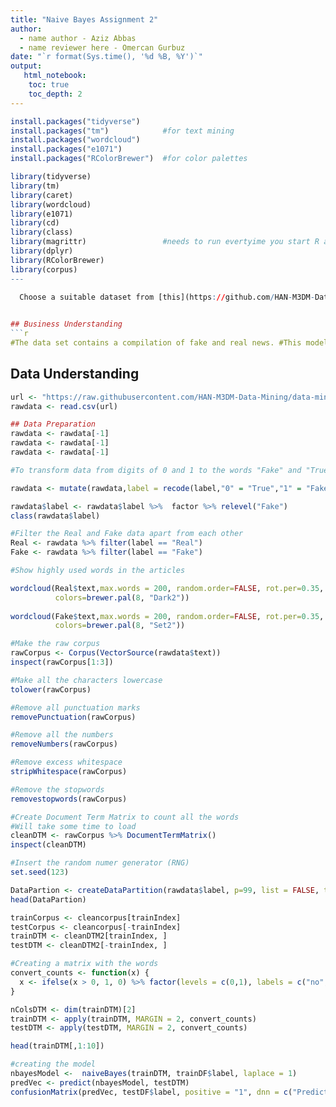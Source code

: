 ---
title: "Naive Bayes Assignment 2"
author:
  - name author - Aziz Abbas
  - name reviewer here - Omercan Gurbuz
date: "`r format(Sys.time(), '%d %B, %Y')`"
output:
   html_notebook:
    toc: true
    toc_depth: 2
---



```{r}
install.packages("tidyverse")
install.packages("tm")            #for text mining 
install.packages("wordcloud")
install.packages("e1071")
install.packages("RColorBrewer")  #for color palettes

library(tidyverse)
library(tm)
library(caret)
library(wordcloud)
library(e1071)
library(cd)
library(class)
library(magrittr)                 #needs to run evertyime you start R and want the use %>%  symbol
library(dplyr)
library(RColorBrewer)
library(corpus)
---
  
  Choose a suitable dataset from [this](https://github.com/HAN-M3DM-Data-Mining/assignments/tree/master/datasets) folder and train your own Naive Bayes model. Follow all the steps from the CRISP-DM model.


## Business Understanding
```{r}
#The data set contains a compilation of fake and real news. #This model is to predict if the news are real or fake. 
```


## Data Understanding
```{r}
url <- "https://raw.githubusercontent.com/HAN-M3DM-Data-Mining/data-mining-s2y2122-EilisLerpetre/master/datasets/NB-fakenews.csv"
rawdata <- read.csv(url)
```

```{r}
## Data Preparation
rawdata <- rawdata[-1]
rawdata <- rawdata[-1]
rawdata <- rawdata[-1]

```

```{r}
#To transform data from digits of 0 and 1 to the words "Fake" and "True" use the follow code

rawdata <- mutate(rawdata,label = recode(label,"0" = "True","1" = "Fake"))

rawdata$label <- rawdata$label %>%  factor %>% relevel("Fake")
class(rawdata$label)
```

```{r}
#Filter the Real and Fake data apart from each other
Real <- rawdata %>% filter(label == "Real")
Fake <- rawdata %>% filter(label == "Fake")
```


```{r}
#Show highly used words in the articles 

wordcloud(Real$text,max.words = 200, random.order=FALSE, rot.per=0.35, 
          colors=brewer.pal(8, "Dark2")) 
          
wordcloud(Fake$text,max.words = 200, random.order=FALSE, rot.per=0.35, 
          colors=brewer.pal(8, "Set2"))
```

```{r}
#Make the raw corpus 
rawCorpus <- Corpus(VectorSource(rawdata$text))
inspect(rawCorpus[1:3])
```

```{r}
#Make all the characters lowercase
tolower(rawCorpus)
```


```{r}
#Remove all punctuation marks
removePunctuation(rawCorpus)
```

```{r}
#Remove all the numbers
removeNumbers(rawCorpus)
```


```{r}
#Remove excess whitespace
stripWhitespace(rawCorpus)

```

```{r}
#Remove the stopwords
removestopwords(rawCorpus)
```

```{r}
#Create Document Term Matrix to count all the words
#Will take some time to load
cleanDTM <- rawCorpus %>% DocumentTermMatrix()
inspect(cleanDTM)
```

```{r}
#Insert the random numer generator (RNG)
set.seed(123)
```

```{r}
DataPartion <- createDataPartition(rawdata$label, p=99, list = FALSE, times = 1)
head(DataPartion)
```

```{r}
trainCorpus <- cleancorpus[trainIndex]
testCorpus <- cleancorpus[-trainIndex]
trainDTM <- cleanDTM2[trainIndex, ]
testDTM <- cleanDTM2[-trainIndex, ]
```

```{r}
#Creating a matrix with the words
convert_counts <- function(x) {
  x <- ifelse(x > 0, 1, 0) %>% factor(levels = c(0,1), labels = c("no", "yes"))
}
```

```{r}
nColsDTM <- dim(trainDTM)[2]
trainDTM <- apply(trainDTM, MARGIN = 2, convert_counts)
testDTM <- apply(testDTM, MARGIN = 2, convert_counts)

head(trainDTM[,1:10])
```

```{r}
#creating the model 
nbayesModel <-  naiveBayes(trainDTM, trainDF$label, laplace = 1)
predVec <- predict(nbayesModel, testDTM)
confusionMatrix(predVec, testDF$label, positive = "1", dnn = c("Prediction", "True"))
```
